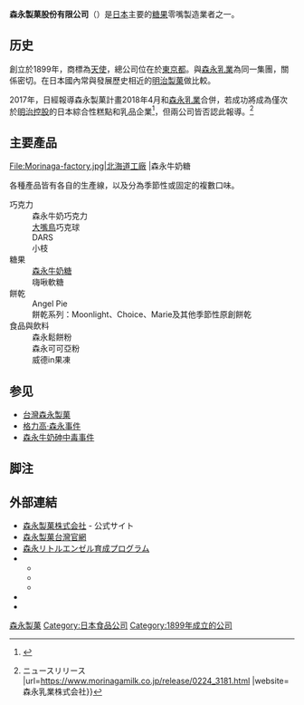 {{Infobox company
| name                = 森永製菓股份有限公司
| native_name          = {{lang|ja|森永製菓株式会社}}
| name_en             = 
| logo                =
| logo_caption        = 
| image               =
| image_caption       =
| type                = [[上市公司|上市公司]]
| traded_as           = {{flagicon|JPN}}{{tyo|2201}}
| com_code            =
| ROC_UBN             = 
| fate                = 
| foundation          = {{Start date|1987|02|21}}
| location            = {{JPN}}<br />東京都港區芝五丁目33番1號
| locations           = 
| area_served         = 
| founder             = [[森永太一郎|森永太一郎]]
| key_people            = 森永剛太
| president           = 
| MD                  = 
| GM                  =
| CEO                 = 新井徹
| COO                 = 
| CFO                 = 
| CMO                 = 
| CD                  = 
| industry            = 食品
| products            = 糖果、乳品、冰品
| services            = 
| revenue             = {{profit}}1,476億2,800万円日圓
| operating_income    = 
| net_income          = 
| aum                 = <!-- Only used with financial services companies -->
| assets              = 527億7,300万円日圓
| equity              = 
| owner               = 
| num_employees       = 
| parent              = 
| divisions           = 
| subsid              =  森永スナック食品
| homepage            = [http://www.morinaga.co.jp/ www.morinaga.co.jp]
| zip_code            = 
| telephone_no        = 
| slogan              = 
| capital             = 186億1,200万円日圓
| market_value        = 
| P/E_ratio           = 
| earnings_per_share  = 
| net_asset_value     = 
| accounting_period   = 
| major_shareholder   = 森永製菓控股（6.75%）<br>日本信託服務銀行（6.44%）<br>三菱東京UFJ銀行（4.49%）
| footnotes           = 
}}
'''森永製菓股份有限公司'''（{{lang-ja|森永製菓株式会社}}）是[[日本|日本]]主要的[[糖果|糖果]]零嘴製造業者之一。

==历史==
創立於1899年，商標為[[天使|天使]]，總公司位在於[[東京都|東京都]]。與[[森永乳業|森永乳業]]為同一集團，關係密切。在日本國內常與發展歷史相近的[[明治製菓|明治製菓]]做比較。

2017年，日經報導森永製菓計畫2018年4月和[[森永乳業|森永乳業]]合併，若成功將成為僅次於[[明治控股|明治控股]]的日本綜合性糕點和乳品企業<ref>{{cite news |title=日本森永製果森永乳業將合併 |url=https://zh.cn.nikkei.com/industry/management-strategy/23889-2017-02-24-10-04-08.html |accessdate=2020-09-25 |publisher=日經中文網 |archive-date=2017-02-24 |archive-url=https://web.archive.org/web/20170224032942/http://zh.cn.nikkei.com/industry/management-strategy/23889-2017-02-24-10-04-08.html |dead-url=no }}</ref>，但兩公司皆否認此報導。<ref>{{cite web |title=本日の一部報道について {{!}} ニュースリリース |url=https://www.morinagamilk.co.jp/release/0224_3181.html |website=森永乳業株式会社}}</ref>

==主要產品==
<gallery>
File:Morinaga-factory.jpg|北海道工廠
|森永牛奶糖
</gallery>
各種產品皆有各自的生產線，以及分為季節性或固定的複數口味。
;巧克力
:森永牛奶巧克力
:[[大嘴鳥_(電視動畫)|大嘴鳥]]巧克球
:DARS
:小枝
;糖果
:[[森永牛奶糖|森永牛奶糖]]
:嗨啾軟糖
;餅乾
:Angel Pie
:餅乾系列：Moonlight、Choice、Marie及其他季節性原創餅乾
;食品與飲料
:森永鬆餅粉
:森永可可亞粉
:威德in果凍

==参见==
*[[台灣森永製菓|台灣森永製菓]]
*[[格力高·森永事件|格力高·森永事件]]
*[[森永牛奶砷中毒事件|森永牛奶砷中毒事件]]

== 脚注 ==

{{Reflist|2}}

==外部連結==
{{Commons category|Morinaga & Company}}
* [https://www.morinaga.co.jp/ 森永製菓株式会社] {{Wayback|url=https://www.morinaga.co.jp/ |date=20210308123854 }} - 公式サイト
* [https://www.morinaga.com.tw/ 森永製菓台灣官網]
* [https://www.morinaga.com/ 森永リトルエンゼル育成プログラム] {{Wayback|url=https://www.morinaga.com/ |date=20210123074036 }}
* {{Twitter|morinaga_angel|森永製菓}}
** {{Twitter|MorinagaIce|森永製菓アイス公式（ティック＆Ｙ）}}
** {{Twitter|MorinagaChoco|森永チョコレート}}
** {{Twitter|tenshi_kenko|森永製菓 天使の健康【公式】}}
* {{Facebook|morinaga.co|森永製菓株式会社}}
* {{YouTube|u=morinagangel|森永製菓}}

[[Category:森永製菓|]]
[[Category:日本食品公司|Category:日本食品公司]]
[[Category:1899年成立的公司|Category:1899年成立的公司]]